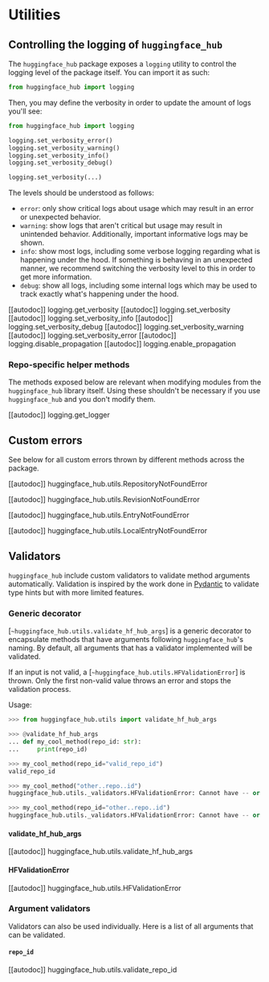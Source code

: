 # Utilities

## Controlling the logging of `huggingface_hub`

The `huggingface_hub` package exposes a `logging` utility to control the logging level of the package itself.
You can import it as such:

```py
from huggingface_hub import logging
```

Then, you may define the verbosity in order to update the amount of logs you'll see:

```python
from huggingface_hub import logging

logging.set_verbosity_error()
logging.set_verbosity_warning()
logging.set_verbosity_info()
logging.set_verbosity_debug()

logging.set_verbosity(...)
```

The levels should be understood as follows:

- `error`: only show critical logs about usage which may result in an error or unexpected behavior.
- `warning`: show logs that aren't critical but usage may result in unintended behavior.
  Additionally, important informative logs may be shown.
- `info`: show most logs, including some verbose logging regarding what is happening under the hood.
  If something is behaving in an unexpected manner, we recommend switching the verbosity level to this in order
  to get more information.
- `debug`: show all logs, including some internal logs which may be used to track exactly what's happening
  under the hood.

[[autodoc]] logging.get_verbosity
[[autodoc]] logging.set_verbosity
[[autodoc]] logging.set_verbosity_info
[[autodoc]] logging.set_verbosity_debug
[[autodoc]] logging.set_verbosity_warning
[[autodoc]] logging.set_verbosity_error
[[autodoc]] logging.disable_propagation
[[autodoc]] logging.enable_propagation

### Repo-specific helper methods

The methods exposed below are relevant when modifying modules from the `huggingface_hub` library itself.
Using these shouldn't be necessary if you use `huggingface_hub` and you don't modify them.

[[autodoc]] logging.get_logger

## Custom errors

See below for all custom errors thrown by different methods across the package.

[[autodoc]] huggingface_hub.utils.RepositoryNotFoundError

[[autodoc]] huggingface_hub.utils.RevisionNotFoundError

[[autodoc]] huggingface_hub.utils.EntryNotFoundError

[[autodoc]] huggingface_hub.utils.LocalEntryNotFoundError

## Validators

`huggingface_hub` include custom validators to validate method arguments automatically.
Validation is inspired by the work done in [Pydantic](https://pydantic-docs.helpmanual.io/)
to validate type hints but with more limited features.

### Generic decorator

[`~huggingface_hub.utils.validate_hf_hub_args`] is a generic decorator to encapsulate
methods that have arguments following `huggingface_hub`'s naming. By default, all
arguments that has a validator implemented will be validated.

If an input is not valid, a [`~huggingface_hub.utils.HFValidationError`] is thrown. Only
the first non-valid value throws an error and stops the validation process.

Usage:

```py
>>> from huggingface_hub.utils import validate_hf_hub_args

>>> @validate_hf_hub_args
... def my_cool_method(repo_id: str):
...     print(repo_id)

>>> my_cool_method(repo_id="valid_repo_id")
valid_repo_id

>>> my_cool_method("other..repo..id")
huggingface_hub.utils._validators.HFValidationError: Cannot have -- or .. in repo_id: 'other..repo..id'.

>>> my_cool_method(repo_id="other..repo..id")
huggingface_hub.utils._validators.HFValidationError: Cannot have -- or .. in repo_id: 'other..repo..id'.
```

#### validate_hf_hub_args

[[autodoc]] huggingface_hub.utils.validate_hf_hub_args

#### HFValidationError

[[autodoc]] huggingface_hub.utils.HFValidationError

### Argument validators

Validators can also be used individually. Here is a list of all arguments that can be
validated.

#### `repo_id`

[[autodoc]] huggingface_hub.utils.validate_repo_id
